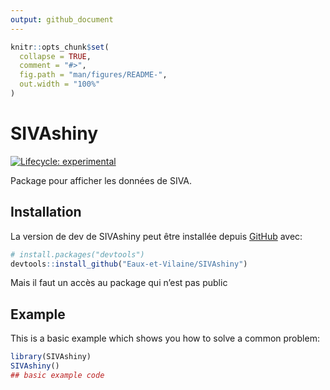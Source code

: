 ```yaml
---
output: github_document
---
```



```r
knitr::opts_chunk$set(
  collapse = TRUE,
  comment = "#>",
  fig.path = "man/figures/README-",
  out.width = "100%"
)
```

# SIVAshiny

<!-- badges: start -->
[![Lifecycle: experimental](https://img.shields.io/badge/lifecycle-experimental-orange.svg)](https://lifecycle.r-lib.org/articles/stages.html#experimental)
<!-- badges: end -->

Package pour afficher les données de SIVA.

## Installation

La version de dev de SIVAshiny peut être
installée depuis [GitHub](https://github.com/) avec:

``` r
# install.packages("devtools")
devtools::install_github("Eaux-et-Vilaine/SIVAshiny")
```
Mais il faut un accès au package qui n'est pas public

## Example

This is a basic example which shows you how to solve a common problem:

```r
library(SIVAshiny)
SIVAshiny()
## basic example code
```


